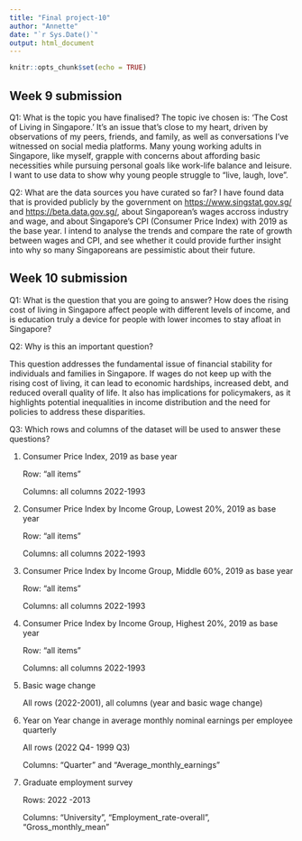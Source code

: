 ```yaml
---
title: "Final project-10"
author: "Annette"
date: "`r Sys.Date()`"
output: html_document
---
```


```r
knitr::opts_chunk$set(echo = TRUE)
```

## Week 9 submission

Q1: What is the topic you have finalised?
The topic ive chosen is: 'The Cost of Living in Singapore.' It's an issue that's close to my heart, driven by observations of my peers, friends, and family, as well as conversations I've witnessed on social media platforms. Many young working adults in Singapore, like myself, grapple with concerns about affording basic necessities while pursuing personal goals like work-life balance and leisure. I want to use data to show why young people struggle to "live, laugh, love".


Q2: What are the data sources you have curated so far?
I have found data that is provided publicly by the government on <https://www.singstat.gov.sg/> and <https://beta.data.gov.sg/>, about Singaporean's wages accross industry and wage, and about Singapore's CPI (Consumer Price Index) with 2019 as the base year. I intend to analyse the trends and compare the rate of growth between wages and CPI, and see whether it could provide further insight into why so many Singaporeans are pessimistic about their future.

## Week 10 submission

Q1: What is the question that you are going to answer?
How does the rising cost of living in Singapore affect people with different levels of income, and is education truly a device for people with lower incomes to stay afloat in Singapore?

Q2: Why is this an important question?

This question addresses the fundamental issue of financial stability for individuals and families in Singapore. If wages do not keep up with the rising cost of living, it can lead to economic hardships, increased debt, and reduced overall quality of life. It also has implications for policymakers, as it highlights potential inequalities in income distribution and the need for policies to address these disparities.

Q3: Which rows and columns of the dataset will be used to answer these questions?

1. Consumer Price Index, 2019 as base year

   Row: "all items"

   Columns: all columns 2022-1993

2. Consumer Price Index by Income Group, Lowest 20%, 2019 as base year

   Row: "all items"

   Columns: all columns 2022-1993

3. Consumer Price Index by Income Group, Middle 60%, 2019 as base year

   Row: "all items"

   Columns: all columns 2022-1993

4. Consumer Price Index by Income Group, Highest 20%, 2019 as base year

   Row: "all items"

   Columns: all columns 2022-1993

5. Basic wage change

   All rows (2022-2001), all columns (year and basic wage change)
   
6. Year on Year change in average monthly nominal earnings per employee quarterly

   All rows (2022 Q4- 1999 Q3)
   
   Columns: "Quarter" and "Average_monthly_earnings"
   
7. Graduate employment survey

   Rows: 2022 -2013
   
   Columns: "University", "Employment_rate-overall", "Gross_monthly_mean"